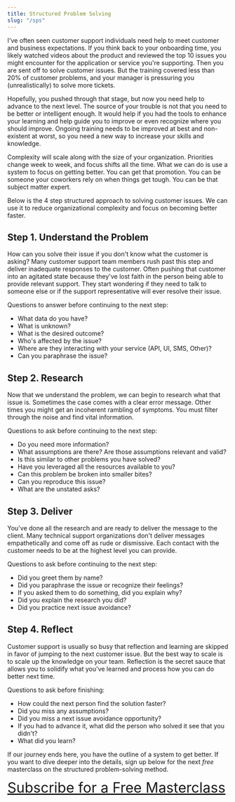 ```yaml
---
title: Structured Problem Solving
slug: "/sps"
---
```


I've often seen customer support individuals need help to meet customer and business expectations.  If you think back to your onboarding time, you likely watched videos about the product and reviewed the top 10 issues you might encounter for the application or service you're supporting.  Then you are sent off to solve customer issues.  But the training covered less than 20% of customer problems, and your manager is pressuring you (unrealistically) to solve more tickets.  

Hopefully, you pushed through that stage, but now you need help to advance to the next level.  The source of your trouble is not that you need to be better or intelligent enough.  It would help if you had the tools to enhance your learning and help guide you to improve or even recognize where you should improve.  Ongoing training needs to be improved at best and non-existent at worst, so you need a new way to increase your skills and knowledge.

Complexity will scale along with the size of your organization.  Priorities change week to week, and focus shifts all the time.  What we can do is use a system to focus on getting better.  You can get that promotion.  You can be someone your coworkers rely on when things get tough.  You can be that subject matter expert.  

Below is the 4 step structured approach to solving customer issues.  We can use it to reduce organizational complexity and focus on becoming better faster.

## Step 1.  Understand the Problem

How can you solve their issue if you don't know what the customer is asking?  Many customer support team members rush past this step and deliver inadequate responses to the customer.  Often pushing that customer into an agitated state because they've lost faith in the person being able to provide relevant support.  They start wondering if they need to talk to someone else or if the support representative will ever resolve their issue.

Questions to answer before continuing to the next step:

* What data do you have?
* What is unknown?
* What is the desired outcome?
* Who's affected by the issue?
* Where are they interacting with your service (API, UI, SMS, Other)?
* Can you paraphrase the issue?

## Step 2.  Research

Now that we understand the problem, we can begin to research what that issue is.  Sometimes the case comes with a clear error message.  Other times you might get an incoherent rambling of symptoms.  You must filter through the noise and find vital information.

Questions to ask before continuing to the next step:

* Do you need more information?
* What assumptions are there?  Are those assumptions relevant and valid?
* Is this similar to other problems you have solved?
* Have you leveraged all the resources available to you?
* Can this problem be broken into smaller bites?
* Can you reproduce this issue?
* What are the unstated asks?


## Step 3.  Deliver

You've done all the research and are ready to deliver the message to the client.  Many technical support organizations don't deliver messages empathetically and come off as rude or dismissive.  Each contact with the customer needs to be at the highest level you can provide.

Questions to ask before continuing to the next step:

* Did you greet them by name?
* Did you paraphrase the issue or recognize their feelings?
* If you asked them to do something, did you explain why?
* Did you explain the research you did?
* Did you practice next issue avoidance?

## Step 4.  Reflect

Customer support is usually so busy that reflection and learning are skipped in favor of jumping to the next customer issue.  But the best way to scale is to scale up the knowledge on your team.  Reflection is the secret sauce that allows you to solidify what you've learned and process how you can do better next time.

Questions to ask before finishing:

* How could the next person find the solution faster?
* Did you miss any assumptions?
* Did you miss a next issue avoidance opportunity?
* If you had to advance it, what did the person who solved it see that you didn't?
* What did you learn?


If our journey ends here, you have the outline of a system to get better.  If you want to dive deeper into the details, sign up below for the next _free_ masterclass on the structured problem-solving method.

<a href="http://eepurl.com/ij4QkL" target="_blank" style="font-size: 32px">Subscribe for a Free Masterclass</a>
